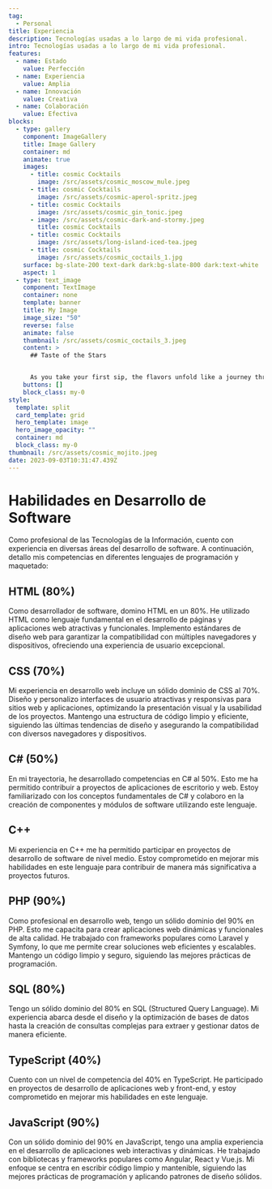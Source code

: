 ```yaml
---
tag:
  - Personal
title: Experiencia
description: Tecnologías usadas a lo largo de mi vida profesional.
intro: Tecnologías usadas a lo largo de mi vida profesional.
features:
  - name: Estado
    value: Perfección
  - name: Experiencia
    value: Amplia
  - name: Innovación
    value: Creativa
  - name: Colaboración
    value: Efectiva
blocks:
  - type: gallery
    component: ImageGallery
    title: Image Gallery
    container: md
    animate: true
    images:
      - title: cosmic Cocktails
        image: /src/assets/cosmic_moscow_mule.jpeg
      - title: cosmic Cocktails
        image: /src/assets/cosmic-aperol-spritz.jpeg
      - title: cosmic Cocktails
        image: /src/assets/cosmic_gin_tonic.jpeg
      - image: /src/assets/cosmic-dark-and-stormy.jpeg
        title: cosmic Cocktails
      - title: cosmic Cocktails
        image: /src/assets/long-island-iced-tea.jpeg
      - title: cosmic Cocktails
        image: /src/assets/cosmic_coctails_1.jpg
    surface: bg-slate-200 text-dark dark:bg-slate-800 dark:text-white
    aspect: 1
  - type: text_image
    component: TextImage
    container: none
    template: banner
    title: My Image
    image_size: "50"
    reverse: false
    animate: false
    thumbnail: /src/assets/cosmic_coctails_3.jpeg
    content: >
      ## Taste of the Stars


      As you take your first sip, the flavors unfold like a journey through the Milky Way. The zing of the limes, the coolness of mint, and the warmth of cosmic rum blend seamlessly.
    buttons: []
    block_class: my-0
style:
  template: split
  card_template: grid
  hero_template: image
  hero_image_opacity: ""
  container: md
  block_class: my-0
thumbnail: /src/assets/cosmic_mojito.jpeg
date: 2023-09-03T10:31:47.439Z
---
```


# Habilidades en Desarrollo de Software

Como profesional de las Tecnologías de la Información, cuento con experiencia en diversas áreas del desarrollo de software. A continuación, detallo mis competencias en diferentes lenguajes de programación y maquetado:

## HTML (80%)

Como desarrollador de software, domino HTML en un 80%. He utilizado HTML como lenguaje fundamental en el desarrollo de páginas y aplicaciones web atractivas y funcionales. Implemento estándares de diseño web para garantizar la compatibilidad con múltiples navegadores y dispositivos, ofreciendo una experiencia de usuario excepcional.

## CSS (70%)

Mi experiencia en desarrollo web incluye un sólido dominio de CSS al 70%. Diseño y personalizo interfaces de usuario atractivas y responsivas para sitios web y aplicaciones, optimizando la presentación visual y la usabilidad de los proyectos. Mantengo una estructura de código limpio y eficiente, siguiendo las últimas tendencias de diseño y asegurando la compatibilidad con diversos navegadores y dispositivos.

## C# (50%)

En mi trayectoria, he desarrollado competencias en C# al 50%. Esto me ha permitido contribuir a proyectos de aplicaciones de escritorio y web. Estoy familiarizado con los conceptos fundamentales de C# y colaboro en la creación de componentes y módulos de software utilizando este lenguaje.

## C++ 

Mi experiencia en C++ me ha permitido participar en proyectos de desarrollo de software de nivel medio. Estoy comprometido en mejorar mis habilidades en este lenguaje para contribuir de manera más significativa a proyectos futuros.

## PHP (90%)

Como profesional en desarrollo web, tengo un sólido dominio del 90% en PHP. Esto me capacita para crear aplicaciones web dinámicas y funcionales de alta calidad. He trabajado con frameworks populares como Laravel y Symfony, lo que me permite crear soluciones web eficientes y escalables. Mantengo un código limpio y seguro, siguiendo las mejores prácticas de programación.

## SQL (80%)

Tengo un sólido dominio del 80% en SQL (Structured Query Language). Mi experiencia abarca desde el diseño y la optimización de bases de datos hasta la creación de consultas complejas para extraer y gestionar datos de manera eficiente.

## TypeScript (40%)

Cuento con un nivel de competencia del 40% en TypeScript. He participado en proyectos de desarrollo de aplicaciones web y front-end, y estoy comprometido en mejorar mis habilidades en este lenguaje.

## JavaScript (90%)

Con un sólido dominio del 90% en JavaScript, tengo una amplia experiencia en el desarrollo de aplicaciones web interactivas y dinámicas. He trabajado con bibliotecas y frameworks populares como Angular, React y Vue.js. Mi enfoque se centra en escribir código limpio y mantenible, siguiendo las mejores prácticas de programación y aplicando patrones de diseño sólidos.

